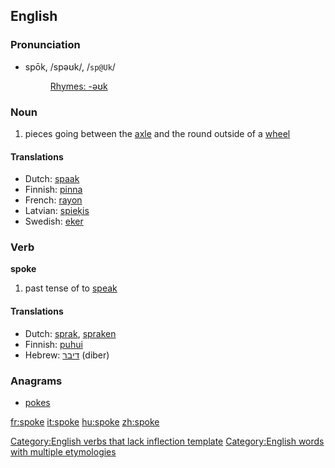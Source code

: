 ==English==

{{rank|idea|reached|appeared|461|spoke|strange|force|character}}

===Pronunciation===
*spōk, /spəʊk/, /<tt>sp@Uk</tt>/
*:[[Rhymes:English:-əʊk|Rhymes: -əʊk]]

===Noun===
{{en-noun}}

# pieces going between the [[axle]] and the round outside of a [[wheel]]

====Translations====
*Dutch: [[spaak]] {{f}}
*Finnish: [[pinna]]
*French: [[rayon]]
*Latvian: [[spieķis]] {{m}}
*Swedish: [[eker]]

===Verb===
'''spoke'''

# past tense of to [[speak]]

====Translations====
*Dutch: [[sprak]], [[spraken]]
*Finnish: [[puhui]]
*Hebrew: [[דיבר]] (diber)

===Anagrams===
*[[pokes]]

[[Category:English verbs that lack inflection template]]
[[Category:English words with multiple etymologies]]

[[fr:spoke]]
[[it:spoke]]
[[hu:spoke]]
[[zh:spoke]]